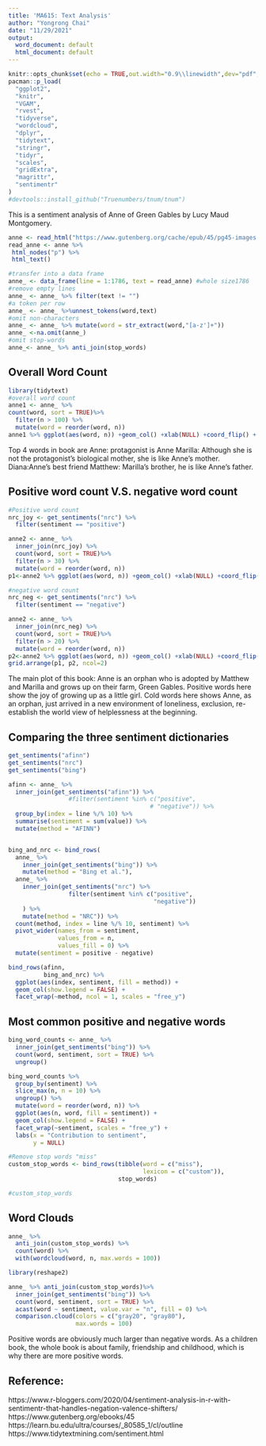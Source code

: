 ```yaml
---
title: 'MA615: Text Analysis'
author: "Yongrong Chai"
date: "11/29/2021"
output:
  word_document: default
  html_document: default
---
```


```r
knitr::opts_chunk$set(echo = TRUE,out.width="0.9\\linewidth",dev="pdf",fig.align  = 'center')
pacman::p_load(
  "ggplot2",
  "knitr",
  "VGAM",
  "rvest",
  "tidyverse",
  "wordcloud",
  "dplyr",
  "tidytext",
  "stringr",
  "tidyr",
  "scales",
  "gridExtra",
  "magrittr",
  "sentimentr"
)
#devtools::install_github("Truenumbers/tnum/tnum")
```

This is a sentiment analysis of Anne of Green Gables by Lucy Maud Montgomery.
```r
anne <- read_html("https://www.gutenberg.org/cache/epub/45/pg45-images.html")
read_anne <- anne %>%
 html_nodes("p") %>%
 html_text()

#transfer into a data frame
anne_ <- data_frame(line = 1:1786, text = read_anne) #whole size1786
#remove empty lines
anne_ <- anne_ %>% filter(text != "")
#a token per row
anne_ <- anne_ %>%unnest_tokens(word,text)
#omit non-characters
anne_ <- anne_ %>% mutate(word = str_extract(word,"[a-z']+"))
anne_ <-na.omit(anne_)
#omit stop-words
anne_<- anne_ %>% anti_join(stop_words)
```

## Overall Word Count
```r
library(tidytext)
#overall word count
anne1 <- anne_ %>%
count(word, sort = TRUE)%>%
  filter(n > 100) %>%
  mutate(word = reorder(word, n))
anne1 %>% ggplot(aes(word, n)) +geom_col() +xlab(NULL) +coord_flip() + ggtitle("Word Count for Anne of Green Gables")
```
Top 4 words in book are
Anne: protagonist is Anne
Marilla: Although she is not the protagonist's biological mother, she is like Anne's mother.
Diana:Anne's best friend
Matthew: Marilla's brother, he is like Anne's father.


## Positive word count V.S. negative word count
```r
#Positive word count
nrc_joy <- get_sentiments("nrc") %>% 
  filter(sentiment == "positive")

anne2 <- anne_ %>%
  inner_join(nrc_joy) %>%
  count(word, sort = TRUE)%>%
  filter(n > 30) %>%
  mutate(word = reorder(word, n))
p1<-anne2 %>% ggplot(aes(word, n)) +geom_col() +xlab(NULL) +coord_flip() +ggtitle("Positive Word Count for\nAnne of Green Gables")

#negative word count
nrc_neg <- get_sentiments("nrc") %>% 
  filter(sentiment == "negative")

anne2 <- anne_ %>%
  inner_join(nrc_neg) %>%
  count(word, sort = TRUE)%>%
  filter(n > 20) %>%
  mutate(word = reorder(word, n))
p2<-anne2 %>% ggplot(aes(word, n)) +geom_col() +xlab(NULL) +coord_flip() +ggtitle("Negative Word Count for\n Anne of Green Gables")
grid.arrange(p1, p2, ncol=2)
```

The main plot of this book:
Anne is an orphan who is adopted by Matthew and Marilla and grows up on their farm, Green Gables. 
Positive words here show the joy of growing up as a little girl. Cold words here shows Anne, as an orphan, just arrived in a new environment of loneliness, exclusion, re-establish the world view of helplessness at the beginning.


## Comparing the three sentiment dictionaries
```r
get_sentiments("afinn")
get_sentiments("nrc")
get_sentiments("bing")

afinn <- anne_ %>% 
  inner_join(get_sentiments("afinn")) %>% 
                 #filter(sentiment %in% c("positive", 
                                        # "negative")) %>%
  group_by(index = line %/% 10) %>% 
  summarise(sentiment = sum(value)) %>% 
  mutate(method = "AFINN")


bing_and_nrc <- bind_rows(
  anne_ %>% 
    inner_join(get_sentiments("bing")) %>%
    mutate(method = "Bing et al."),
  anne_ %>% 
    inner_join(get_sentiments("nrc") %>% 
                 filter(sentiment %in% c("positive", 
                                         "negative"))
    ) %>%
    mutate(method = "NRC")) %>%
  count(method, index = line %/% 10, sentiment) %>%
  pivot_wider(names_from = sentiment,
              values_from = n,
              values_fill = 0) %>% 
  mutate(sentiment = positive - negative)

bind_rows(afinn, 
          bing_and_nrc) %>%
  ggplot(aes(index, sentiment, fill = method)) +
  geom_col(show.legend = FALSE) +
  facet_wrap(~method, ncol = 1, scales = "free_y")
```




## Most common positive and negative words
```r
bing_word_counts <- anne_ %>%
  inner_join(get_sentiments("bing")) %>%
  count(word, sentiment, sort = TRUE) %>%
  ungroup()

bing_word_counts %>%
  group_by(sentiment) %>%
  slice_max(n, n = 10) %>% 
  ungroup() %>%
  mutate(word = reorder(word, n)) %>%
  ggplot(aes(n, word, fill = sentiment)) +
  geom_col(show.legend = FALSE) +
  facet_wrap(~sentiment, scales = "free_y") +
  labs(x = "Contribution to sentiment",
       y = NULL)

#Remove stop words "miss"
custom_stop_words <- bind_rows(tibble(word = c("miss"),  
                                      lexicon = c("custom")), 
                               stop_words)

#custom_stop_words
```

## Word Clouds
```r
anne_ %>%
  anti_join(custom_stop_words) %>%
  count(word) %>%
  with(wordcloud(word, n, max.words = 100))

```


```r
library(reshape2)

anne_ %>% anti_join(custom_stop_words)%>%
  inner_join(get_sentiments("bing")) %>%
  count(word, sentiment, sort = TRUE) %>%
  acast(word ~ sentiment, value.var = "n", fill = 0) %>%
  comparison.cloud(colors = c("gray20", "gray80"),
                   max.words = 100)
```

Positive words are obviously much larger than negative words. As a children book, the whole book is about family, friendship and childhood, which is why there are more positive words.

## Reference: 
https://www.r-bloggers.com/2020/04/sentiment-analysis-in-r-with-sentimentr-that-handles-negation-valence-shifters/ 
https://www.gutenberg.org/ebooks/45 https://learn.bu.edu/ultra/courses/_80585_1/cl/outline 
https://www.tidytextmining.com/sentiment.html


